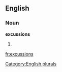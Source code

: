 
==English==

===Noun===
'''excussions'''

# {{plural of|[[excussion]]}}

[[Category:English plurals]]

[[fr:excussions]]